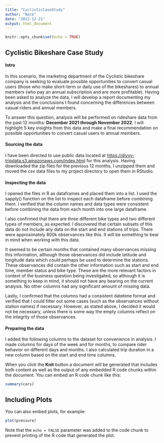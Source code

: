 ```yaml
---
title: "CyclisticCaseStudy"
author: "Nate"
date: "2022-12-21"
output: html_document
---
```


```r
knitr::opts_chunk$set(echo = TRUE)
```

## Cyclistic Bikeshare Case Study

#### Intro

In this scenario, the marketing department of the Cyclistic bikeshare company is seeking to evaluate possible opportunities to convert casual users (those who make short-term or daily use of the bikeshares) to annual members (who pay an annual subscription and are more profitable). Having been asked to analyze the data, I will develop a report documenting my analysis and the conclusions I found concerning the differences between casual riders and annual members. 

To answer this question, analysis will be performed on rideshare data from the past 12 months: **December 2021 through November 2022**. I will highlight 5 key insights from this data and make a final recommendation on possible opportunities to convert casual users to annual members. 

#### Sourcing the data

I have been directed to use public data located at <https://divvy-tripdata.s3.amazonaws.com/index.html> for this analysis. Having downloaded the zip files for the previous 12 months, I unzipped them and moved the csv data files to my project directory to open them in RStudio.


#### Inspecting the data

I opened the files in R as dataframes and placed them into a list. I used the sapply() function on the list to inspect each dataframe before combining them. I verified that the column names and data types were consistent before combining the data from each month into one large dataframe.

I also confirmed that there are three different bike types and two different types of members, as expected. I discovered that certain subsets of this data do not include any data on the start and end stations of trips. There were approximately 800k observances like this. It will be something to bear in mind when working with this data. 

It seemed to be certain months that contained many observances missing this information, although those observances did include latitude and longitude data which could perhaps be used to determine the stations. These observances did contain the other information such as start and end time, member status and bike type. These are the more relevant factors in context of the business question being investigated, so although it is something to keep in mind, it should not have any bearing on the current analysis. No other columns had any significant amount of missing data.

Lastly, I confirmed that the columns had a consistent datetime format and verified that I could filter out some cases (such as the observances without station names) if necessary. However, as stated above, I decided it would not be necessary, unless there is some way the empty columns reflect on the integrity of those observances.


#### Preparing the data

I added the following columns to the dataset for convenience in analysis. I made columns for days of the week and for months, to compare rider behavior on different days and months. I also calculated trip duration in a new column based on the start and end time columns.






When you click the **Knit** button a document will be generated that includes both content as well as the output of any embedded R code chunks within the document. You can embed an R code chunk like this:

```r
summary(cars)
```

## Including Plots

You can also embed plots, for example:

```r
plot(pressure)
```

Note that the `echo = FALSE` parameter was added to the code chunk to prevent printing of the R code that generated the plot.
